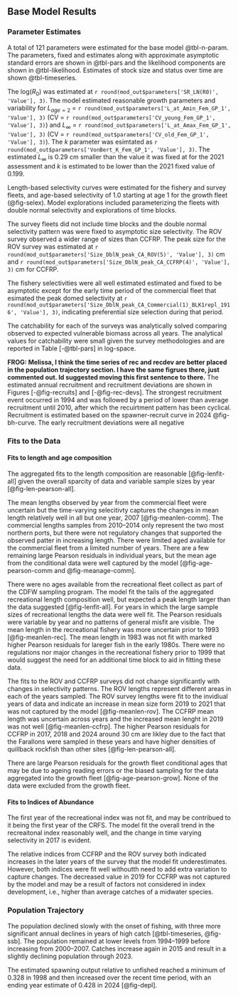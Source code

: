 ## Base Model Results

### Parameter Estimates

A total of 121 parameters were estimated for the base model @tbl-n-param. The parameters, fixed and estimates along with approximate asymptotic standard errors are shown in @tbl-pars and the likelihood components are shown in @tbl-likelihood. Estimates of stock size and status over time are shown  @tbl-timeseries. 

The log($R_0$) was estimated at `r round(mod_out$parameters['SR_LN(R0)', 'Value'], 3)`. The model estimated reasonable growth parameters and variability for 
$L_{age=2}$ = `r round(mod_out$parameters['L_at_Amin_Fem_GP_1', 'Value'], 3)` 
(CV = `r round(mod_out$parameters['CV_young_Fem_GP_1', 'Value'], 3)`) and 
$L_{\infty}$ = `r round(mod_out$parameters['L_at_Amax_Fem_GP_1', 'Value'], 3)` 
(CV = `r round(mod_out$parameters['CV_old_Fem_GP_1', 'Value'], 3)`).  The $k$ parameter was esimtated as 
`r round(mod_out$parameters['VonBert_K_Fem_GP_1', 'Value'], 3)`. The estimated $L_{\infty}$ is 0.29 cm smaller than the value it was fixed at for the 2021 assessment and $k$ is estimated to be lower than the 2021 fixed value of 0.199.

Length-based selectivity curves were estimated for the fishery and survey fleets, and age-based selectivity of 1.0 starting at age 1 for the growth fleet (@fig-selex). Model explorations included parameterizing the fleets with double normal selectivity and explorations of time blocks. 

The survey fleets did not include time blocks and the double normal selectivity pattern was were fixed to asymptotic size selectivity.  The ROV survey observed a wider range of sizes than CCFRP.  The peak size for the ROV survey was estimated at
`r round(mod_out$parameters['Size_DblN_peak_CA_ROV(5)', 'Value'], 3)` cm and 
`r round(mod_out$parameters['Size_DblN_peak_CA_CCFRP(4)', 'Value'], 3)` cm for CCFRP.

The fishery selectivities were all well estimated estimated and fixed to be asymptotic except for the early time period of the commercial fleet that esimated the peak domed selectivity at `r round(mod_out$parameters['Size_DblN_peak_CA_Commercial(1)_BLK1repl_1916', 'Value'], 3)`, indicating preferential size selection during that period.

The catchability for each of the surveys was analytically solved comparing observed to expected vulnerable biomass across all years. The analytical values for catchability were small given the survey methodologies and are reported in Table [-@tbl-pars] in log-space.

**FROG: Melissa, I think the time series of rec and recdev are better placed in the population trajectory section. I have the same figrues there, just commented out. Id suggested moving this first sentence to there.** 
The estimated annual recruitment and recruitment deviations are shown in  Figures [-@fig-recruits] and [-@fig-rec-devs].  The strongest recruitment event occurred in 1994 and was followed by a period of lower than average recruitment until 2010, after which the recuirtment pattern has been cyclical. Recruitment is estimated based on the spawner-recruit curve in 2024 @fig-bh-curve. The early recruitment deviations were all negative

### Fits to the Data

#### Fits to length and age composition

The aggregated fits to the length composition are reasonable [@fig-lenfit-all] given the overall sparcity of data and variable sample sizes by year [@fig-len-pearson-all].


The mean lengths observed by year from the commercial fleet were uncertain but the time-varying selecitivty captures the changes in mean length relatively well in all but one year, 2007 [@fig-meanlen-comm]. The commercial lengths samples from 2010--2014 only represent the two most northern ports, but there were not regulatory changes that supported the observed patter in increasing length. There were limited aged available for the commercial fleet from a limited number of years. There are a few remaining large Pearson residuals in individual years, but the mean age from the conditional data were well captured by the model [@fig-age-pearson-comm and @fig-meanage-comm].

There were no ages available from the recreational fleet collect as part of the CDFW \gls{crfs} sampling program. The model fit the tails of the aggregated recreational length composition well, but expected a peak length larger than the data suggested [@fig-lenfit-all].  For years in which the large sample sizes of recreational lengths the data were well fit. The Pearson residuals were variable by year and no patterns of general misfit are visible. The mean length in the recreational fishery was more uncertain prior to 1993 [@fig-meanlen-rec].  The mean length in 1983 was not fit with marked higher Pearson residuals for lareger fish in the early 1980s.  There were no regulations nor major changes in the recreational fishery prior to 1999 that would suggest the need for an additional time block to aid in fitting these data. 


The fits to the ROV and CCFRP surveys did not change significantly with changes in selectivity patterns. The ROV lengths represent different areas in each of the years sampled. The ROV survey lengths were fit to the invidiual years of data and indicate an increase in mean size form 2019 to 2021 that was not captured by the model [@fig-meanlen-rov]. The CCFRP mean length was uncertain across years and the increased mean lenght in 2019 was not well  [@fig-meanlen-ccfrp]. The higher Pearson residuals for CCFRP in 2017, 2018 and 2024 around 30 cm are likley due to the fact that the Farallons were sampled in these years and have higher densities of quillback rockfish than other sites [@fig-len-pearson-all].

There are large Pearson residuals for the growth fleet conditional ages that may be due to ageing reading errors or the biased sampling for the data aggregated into the growth fleet [@fig-age-pearson-grow]. None of the data were excluded from the growth fleet.

#### Fits to Indices of Abundance

The first year of the recreational index was not fit, and may be contribued to it being the first year of the CRFS. The model fit the overall trend in the recreaitonal index reasonably well, and the change in time varying selectivity in 2017 is evident.

The relative indices from CCFRP and the ROV survey both indicated increases in the later years of the survey that the model fit underestimates. However, both indices were fit well withoutth need to add extra variation to capture changes.  The decreased value in 2019 for CCFRP was not captured by the model and may be a result of factors not considered in index development, i.e., higher than average catches of a midwater species.

### Population Trajectory

The population declined slowly with the onset of fishing, with three more significant annual declines in years of high catch [@tbl-timeseries,  @fig-ssb]. The population remained at lower levels from 1994--1999 before increasing from 2000--2007. Catches increase again in 2015 and result in a slightly declining population through 2023.  

The estimated spawning output relative to unfished reached a minimum of 0.328 in 1998 and then increased over the recent time period, with an ending year estimate of 0.428 in 2024 [@fig-depl].

<!-- Time-series of total biomass, summary biomass, and spawning biomass (and/or spawning output), depletion relative to B0, recruitment and fishing mortality (1-SPR) (or exploitation rate estimates if fishing mortality not available) (table and figures).  -->
